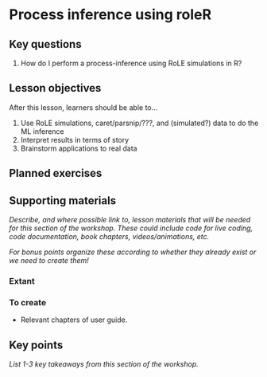 # Process inference using roleR 

## Key questions

1. How do I perform a process-inference using RoLE simulations in R?

## Lesson objectives

After this lesson, learners should be able to...

1. Use RoLE simulations, caret/parsnip/???, and (simulated?) data to do the ML inference
1. Interpret results in terms of story
1. Brainstorm applications to real data

## Planned exercises


## Supporting materials

_Describe, and where possible link to, lesson materials that will be needed for this section of the workshop. These could include code for live coding, code documentation, book chapters, videos/animations, etc._

_For bonus points organize these according to whether they already exist or we need to create them!_

### Extant

### To create

* Relevant chapters of user guide.

## Key points

_List 1-3 key takeaways from this section of the workshop._